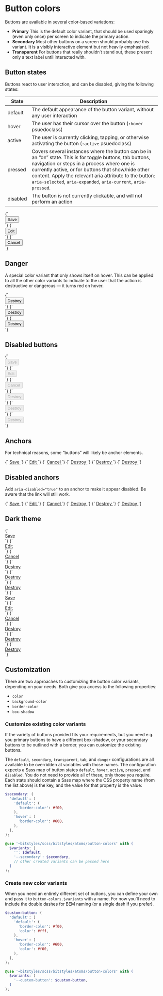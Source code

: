 
<Meta title="Atoms/Button/Colors" />

# Button colors

Buttons are available in several color-based variations:

- **Primary** This is the default color variant, that should be used sparingly (even only once) per screen to indicate the primary action.
- **Secondary** Most other buttons on a screen should probably use this variant. It is a visibly interactive element but not heavily emphasised.
- **Transparent** For buttons that really shouldn’t stand out, these present only a text label until interacted with.

## Button states

Buttons react to user interaction, and can be disabled, giving the following states:

| State    | Description                                                                                                                                                                                                                                                                                                                                 |
| -------- | ------------------------------------------------------------------------------------------------------------------------------------------------------------------------------------------------------------------------------------------------------------------------------------------------------------------------------------------- |
| default  | The default appearance of the button variant, without any user interaction                                                                                                                                                                                                                                                                  |
| hover    | The user has their cursor over the button (`:hover` psuedoclass)                                                                                                                                                                                                                                                                            |
| active   | The user is currently clicking, tapping, or otherwise activating the button (`:active` psuedoclass)                                                                                                                                                                                                                                         |
| pressed  | Covers several instances where the button can be in an “on” state. This is for toggle buttons, tab buttons, navigation or steps in a process where one is currently active, or for buttons that show/hide other content. Apply the relevant aria attribute to the button: `aria-selected`, `aria-expanded`, `aria-current`, `aria-pressed`. |
| disabled | The button is not currently clickable, and will not perform an action                                                                                                                                                                                                                                                                       |

<Canvas>
  <Story name="Primary">
    {`
      <div class="u-padding-m" data-theme="default">
        <button class="a-button">
          Save
        </button>
      </div>
    `}
  </Story>
  <Story name="Secondary">
    {`
      <div class="u-padding-m" data-theme="default">
        <button class="a-button a-button--secondary">
          Edit
        </button>
      </div>
    `}
  </Story>
  <Story name="Transparent">
    {`
      <div class="u-padding-m" data-theme="default">
        <button class="a-button a-button--transparent">
          Cancel
        </button>
      </div>
    `}
  </Story>
</Canvas>

## Danger

A special color variant that only shows itself on hover. This can be applied to all the other color variants to indicate to the user that the action is destructive or dangerous — it turns red on hover.

<Canvas>
  <Story name="Danger/primary">
    {`
      <div class="u-padding-m" data-theme="default">
        <button class="a-button a-button--danger">
          Destroy
        </button>
      </div>
    `}
  </Story>
  <Story name="Danger/secondary">
    {`
      <div class="u-padding-m" data-theme="default">
        <button class="a-button a-button--secondary a-button--danger">
          Destroy
        </button>
      </div>
    `}
  </Story>
  <Story name="Danger/transparent">
    {`
      <div class="u-padding-m" data-theme="default">
        <button class="a-button a-button--transparent a-button--danger">
          Destroy
        </button>
      </div>
    `}
  </Story>
</Canvas>

## Disabled buttons

<Canvas>
  <Story name="Primary (disabled)">
    {`
      <div class="u-padding-m" data-theme="default">
        <button class="a-button" disabled>
          Save
        </button>
      </div>
    `}
  </Story>
  <Story name="Secondary (disabled)">
    {`
      <div class="u-padding-m" data-theme="default">
        <button class="a-button a-button--secondary" disabled>
          Edit
        </button>
      </div>
    `}
  </Story>
  <Story name="Transparent (disabled)">
    {`
      <div class="u-padding-m" data-theme="default">
        <button class="a-button a-button--transparent" disabled>
          Cancel
        </button>
      </div>
    `}
  </Story>
  <Story name="Danger/primary (disabled)">
    {`
      <div class="u-padding-m" data-theme="default">
        <button class="a-button a-button--danger" disabled>
          Destroy
        </button>
      </div>
    `}
  </Story>
  <Story name="Danger/secondary (disabled)">
    {`
      <div class="u-padding-m" data-theme="default">
        <button class="a-button a-button--secondary a-button--danger" disabled>
          Destroy
        </button>
      </div>
    `}
  </Story>
  <Story name="Danger/transparent (disabled)">
    {`
      <div class="u-padding-m" data-theme="default">
        <button class="a-button a-button--transparent a-button--danger" disabled>
          Destroy
        </button>
      </div>
    `}
  </Story>
</Canvas>

## Anchors

For technical reasons, some “buttons” will likely be anchor elements.

<Canvas>
  <Story name="Primary anchor">
    {`
      <a href="/" class="a-button">
        Save
      </a>
    `}
  </Story>
  <Story name="Secondary anchor">
    {`
      <a href="/" class="a-button a-button--secondary">
        Edit
      </a>
    `}
  </Story>
  <Story name="Transparent anchor">
    {`
      <a href="/" class="a-button a-button--transparent">
        Cancel
      </a>
    `}
  </Story>
  <Story name="Danger/primary anchor">
    {`
      <a href="/" class="a-button a-button--danger">
        Destroy
      </a>
    `}
  </Story>
  <Story name="Danger/secondary anchor">
    {`
      <a href="/" class="a-button a-button--secondary a-button--danger">
        Destroy
      </a>
    `}
  </Story>
  <Story name="Danger/transparent anchor">
    {`
      <a href="/" class="a-button a-button--transparent a-button--danger">
        Destroy
      </a>
    `}
  </Story>
</Canvas>

## Disabled anchors

Add `aria-disabled="true"` to an anchor to make it appear disabled. Be aware that the link will still work.

<Canvas>
  <Story name="Primary anchor (disabled)">
    {`
      <a href="/" class="a-button" aria-disabled="true">
        Save
      </a>
    `}
  </Story>
  <Story name="Secondary anchor (disabled)">
    {`
      <a href="/" class="a-button a-button--secondary" aria-disabled="true">
        Edit
      </a>
    `}
  </Story>
  <Story name="Transparent anchor (disabled)">
    {`
      <a href="/" class="a-button a-button--transparent" aria-disabled="true">
        Cancel
      </a>
    `}
  </Story>
  <Story name="Danger/primary anchor (disabled)">
    {`
      <a href="/" class="a-button a-button--danger" aria-disabled="true">
        Destroy
      </a>
    `}
  </Story>
  <Story name="Danger/secondary anchor (disabled)">
    {`
      <a href="/" class="a-button a-button--secondary a-button--danger" aria-disabled="true">
        Destroy
      </a>
    `}
  </Story>
  <Story name="Danger/transparent anchor (disabled)">
    {`
      <a href="/" class="a-button a-button--transparent a-button--danger" aria-disabled="true">
        Destroy
      </a>
    `}
  </Story>
</Canvas>

## Dark theme

<Canvas>
  <Story name="Primary (dark theme)">
    {`
      <div class="u-padding-m" data-theme="dark">
        <a href="/" class="a-button">
          Save
        </a>
      </div>
    `}
  </Story>
  <Story name="Secondary (dark theme)">
    {`
      <div class="u-padding-m" data-theme="dark">
        <a href="/" class="a-button a-button--secondary">
          Edit
        </a>
      </div>
    `}
  </Story>
  <Story name="Transparent (dark theme)">
    {`
      <div class="u-padding-m" data-theme="dark">
        <a href="/" class="a-button a-button--transparent">
          Cancel
        </a>
      </div>
    `}
  </Story>
  <Story name="Danger/primary (dark theme)">
    {`
      <div class="u-padding-m" data-theme="dark">
        <a href="/" class="a-button a-button--danger">
          Destroy
        </a>
      </div>
    `}
  </Story>
  <Story name="Danger/secondary (dark theme)">
    {`
      <div class="u-padding-m" data-theme="dark">
        <a href="/" class="a-button a-button--secondary a-button--danger">
          Destroy
        </a>
      </div>
    `}
  </Story>
  <Story name="Danger/transparent (dark theme)">
    {`
      <div class="u-padding-m" data-theme="dark">
        <a href="/" class="a-button a-button--transparent a-button--danger">
          Destroy
        </a>
      </div>
    `}
  </Story>
</Canvas>

<Canvas>
  <Story name="Primary (disabled, dark theme)">
    {`
      <div class="u-padding-m" data-theme="dark">
        <a href="/" class="a-button" aria-disabled="true">
          Save
        </a>
      </div>
    `}
  </Story>
  <Story name="Secondary (disabled, dark theme)">
    {`
      <div class="u-padding-m" data-theme="dark">
        <a href="/" class="a-button a-button--secondary" aria-disabled="true">
          Edit
        </a>
      </div>
    `}
  </Story>
  <Story name="Transparent (disabled, dark theme)">
    {`
      <div class="u-padding-m" data-theme="dark">
        <a href="/" class="a-button a-button--transparent" aria-disabled="true">
          Cancel
        </a>
      </div>
    `}
  </Story>
  <Story name="Danger/primary (disabled, dark theme)">
    {`
      <div class="u-padding-m" data-theme="dark">
        <a href="/" class="a-button a-button--danger" aria-disabled="true">
          Destroy
        </a>
      </div>
    `}
  </Story>
  <Story name="Danger/secondary (disabled, dark theme)">
    {`
      <div class="u-padding-m" data-theme="dark">
        <a href="/" class="a-button a-button--secondary a-button--danger" aria-disabled="true">
          Destroy
        </a>
      </div>
    `}
  </Story>
  <Story name="Danger/transparent (disabled, dark theme)">
    {`
      <div class="u-padding-m" data-theme="dark">
        <a href="/" class="a-button a-button--transparent a-button--danger" aria-disabled="true">
          Destroy
        </a>
      </div>
    `}
  </Story>
</Canvas>

## Customization

There are two approaches to customizing the button color variants, depending on your needs. Both give you access to the following properties:

- `color`
- `background-color`
- `border-color`
- `box-shadow`

### Customize existing color variants

If the variety of buttons provided fits your requirements, but you need e.g. you primary buttons to have a different box-shadow, or your secondary buttons to be outlined with a border, you can customize the existing buttons.

The `default`, `secondary`, `transparent`, `tab`, and `danger` configurations are all available to be overridden at variables with those names. The configuration expects a Sass map of button states `default`, `hover`, `active`, `pressed`, and `disabled`. You do not need to provide all of these, only those you require. Each state should contain a Sass map where the CSS property name (from the list above) is the key, and the value for that property is the value:

```scss
$secondary: (
  'default': (
    'default': (
      'border-color': #f00,
    ),
    'hover': (
      'border-color': #600,
    ),
  ),
);

@use '~bitstyles/scss/bitstyles/atoms/button-colors' with (
  $variants: (
    '': $default,
    '--secondary': $secondary,
    // other created variants can be passed here
  )
);
```

### Create new color variants

When you need an entirely different set of buttons, you can define your own and pass it to `button-colors.$variants` with a name. For now you’ll need to include the double dashes for BEM naming (or a single dash if you prefer).

```scss
$custom-button: (
  'default': (
    'default': (
      'border-color': #f00,
      'color': #fff,
    ),
    'hover': (
      'border-color': #600,
      'color': #f00,
    ),
  ),
);

@use '~bitstyles/scss/bitstyles/atoms/button-colors' with (
  $variants: (
    '--custom-button': $custom-button,
  )
);
```
